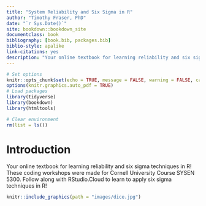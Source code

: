 ```yaml
---
title: "System Reliability and Six Sigma in R"
author: "Timothy Fraser, PhD"
date: "`r Sys.Date()`"
site: bookdown::bookdown_site
documentclass: book
bibliography: [book.bib, packages.bib]
biblio-style: apalike
link-citations: yes
description: "Your online textbook for learning reliability and six sigma techniques in R! Made for Cornell University Course SYSEN 5300."
---
```


```r
# Set options
knitr::opts_chunk$set(echo = TRUE, message = FALSE, warning = FALSE, cache = TRUE)
options(knitr.graphics.auto_pdf = TRUE)
# Load packages
library(tidyverse)
library(bookdown)
library(htmltools)

# Clear environment
rm(list = ls())
```

# Introduction {.unnumbered #introduction}

Your online textbook for learning reliability and six sigma techniques in R! These coding workshops were made for Cornell University Course SYSEN 5300. Follow along with RStudio.Cloud to learn to apply six sigma techniques in R!

```r
knitr::include_graphics(path = "images/dice.jpg")
```

